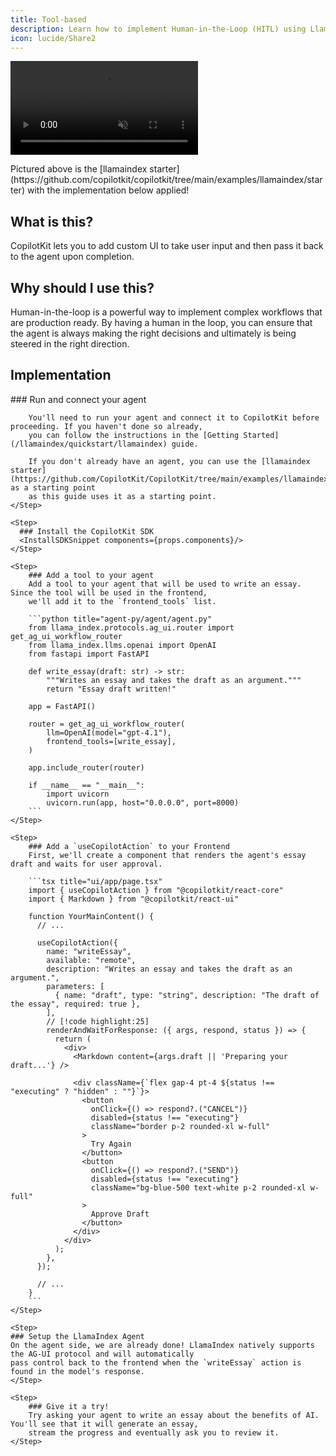 ```yaml
---
title: Tool-based
description: Learn how to implement Human-in-the-Loop (HITL) using LlamaIndex Agents.
icon: lucide/Share2
---
```



<video
  src="/images/coagents/node-hitl.mp4"
  className="rounded-lg shadow-xl"
  loop
  playsInline
  controls
  autoPlay
  muted
/>

<Callout type="info">
  Pictured above is the [llamaindex
  starter](https://github.com/copilotkit/copilotkit/tree/main/examples/llamaindex/starter)
  with the implementation below applied!
</Callout>

## What is this?


CopilotKit lets you to add custom UI to take user input and then pass it back to the agent upon completion.

## Why should I use this?

Human-in-the-loop is a powerful way to implement complex workflows that are production ready. By having a human in the loop,
you can ensure that the agent is always making the right decisions and ultimately is being steered in the right direction.

## Implementation

<Steps>
    <Step>
        ### Run and connect your agent

        You'll need to run your agent and connect it to CopilotKit before proceeding. If you haven't done so already,
        you can follow the instructions in the [Getting Started](/llamaindex/quickstart/llamaindex) guide.

        If you don't already have an agent, you can use the [llamaindex starter](https://github.com/CopilotKit/CopilotKit/tree/main/examples/llamaindex/starter) as a starting point
        as this guide uses it as a starting point.
    </Step>

    <Step>
      ### Install the CopilotKit SDK
      <InstallSDKSnippet components={props.components}/>
    </Step>

    <Step>
        ### Add a tool to your agent
        Add a tool to your agent that will be used to write an essay. Since the tool will be used in the frontend,
        we'll add it to the `frontend_tools` list.

        ```python title="agent-py/agent/agent.py"
        from llama_index.protocols.ag_ui.router import get_ag_ui_workflow_router
        from llama_index.llms.openai import OpenAI
        from fastapi import FastAPI

        def write_essay(draft: str) -> str:
            """Writes an essay and takes the draft as an argument."""
            return "Essay draft written!"

        app = FastAPI()

        router = get_ag_ui_workflow_router(
            llm=OpenAI(model="gpt-4.1"),
            frontend_tools=[write_essay],
        )

        app.include_router(router)

        if __name__ == "__main__":
            import uvicorn
            uvicorn.run(app, host="0.0.0.0", port=8000)
        ```
    </Step>

    <Step>
        ### Add a `useCopilotAction` to your Frontend
        First, we'll create a component that renders the agent's essay draft and waits for user approval.

        ```tsx title="ui/app/page.tsx"
        import { useCopilotAction } from "@copilotkit/react-core"
        import { Markdown } from "@copilotkit/react-ui"

        function YourMainContent() {
          // ...

          useCopilotAction({
            name: "writeEssay",
            available: "remote",
            description: "Writes an essay and takes the draft as an argument.",
            parameters: [
              { name: "draft", type: "string", description: "The draft of the essay", required: true },
            ],
            // [!code highlight:25]
            renderAndWaitForResponse: ({ args, respond, status }) => {
              return (
                <div>
                  <Markdown content={args.draft || 'Preparing your draft...'} />

                  <div className={`flex gap-4 pt-4 ${status !== "executing" ? "hidden" : ""}`}>
                    <button
                      onClick={() => respond?.("CANCEL")}
                      disabled={status !== "executing"}
                      className="border p-2 rounded-xl w-full"
                    >
                      Try Again
                    </button>
                    <button
                      onClick={() => respond?.("SEND")}
                      disabled={status !== "executing"}
                      className="bg-blue-500 text-white p-2 rounded-xl w-full"
                    >
                      Approve Draft
                    </button>
                  </div>
                </div>
              );
            },
          });

          // ...
        }
        ```
    </Step>

    <Step>
    ### Setup the LlamaIndex Agent
    On the agent side, we are already done! LlamaIndex natively supports the AG-UI protocol and will automatically
    pass control back to the frontend when the `writeEssay` action is found in the model's response.
    </Step>
    
    <Step>
        ### Give it a try!
        Try asking your agent to write an essay about the benefits of AI. You'll see that it will generate an essay,
        stream the progress and eventually ask you to review it.
    </Step>

</Steps>